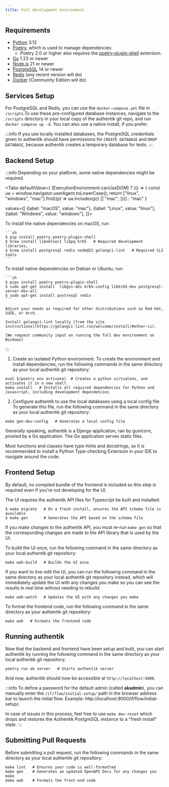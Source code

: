 ```yaml
---
title: Full development environment
---
```



## Requirements

- [Python](https://www.python.org/) 3.12
- [Poetry](https://python-poetry.org/), which is used to manage dependencies
    - Poetry 2.0 or higher also requires the [poetry-plugin-shell](https://github.com/python-poetry/poetry-plugin-shell) extension.
- [Go](https://go.dev/) 1.23 or newer
- [Node.js](https://nodejs.org/en) 21 or newer
- [PostgreSQL](https://www.postgresql.org/) 14 or newer
- [Redis](https://redis.io/) (any recent version will do)
- [Docker](https://www.docker.com/) (Community Edition will do)

## Services Setup

For PostgreSQL and Redis, you can use the `docker-compose.yml` file in `/scripts`.To use these pre-configured database instances, navigate to the `/scripts` directory in your local copy of the authentik git repo, and run `docker compose up -d`.
You can also use a native install, if you prefer.

:::info
If you use locally installed databases, the PostgreSQL credentials given to authentik should have permissions for `CREATE DATABASE` and `DROP DATABASE`, because authentik creates a temporary database for tests.
:::

## Backend Setup

:::info
Depending on your platform, some native dependencies might be required.

<Tabs
defaultValue={ (ExecutionEnvironment.canUseDOM) ? (() => {
const ua = window.navigator.userAgent.toLowerCase();
return ["linux", "windows", "mac"].find((p) => ua.includes(p)) || "mac";
})() : "mac" }

values={[
{label: "macOS", value: "mac"},
{label: "Linux", value: "linux"},
{label: "Windows", value: "windows"},
]}>

  <TabItem value="mac">
    To install the native dependencies on macOS, run:

    ```sh
    $ pip install poetry poetry-plugin-shell
    $ brew install libxmlsec1 libpq krb5   # Required development libraries,
    $ brew install postgresql redis node@22 golangci-lint   # Required CLI tools
    ```

  </TabItem>

  <TabItem value="linux">
    To install native dependencies on Debian or Ubuntu, run:

    ```sh
    $ pipx install poetry poetry-plugin-shell
    $ sudo apt-get install  libgss-dev krb5-config libkrb5-dev postgresql-server-dev-all
    $ sudo apt-get install postresql redis
    ```

    Adjust your needs as required for other distributions such as Red Hat, SUSE, or Arch.

    Install golangci-lint locally [from the site
    instructions](https://golangci-lint.run/welcome/install/#other-ci).

  </TabItem>

  <TabItem value="windows">

    [We request community input on running the full dev environment on Windows]

  </TabItem>

</Tabs>

:::

1. Create an isolated Python environment. To create the environment and install dependencies, run the following commands in the same directory as your local authentik git repository:

```shell
eval $(poetry env activate)  # Creates a python virtualenv, and activates it in a new shell
make install   # Installs all required dependencies for Python and Javascript, including development dependencies
```

2. Configure authentik to use the local databases using a local config file. To generate this file, run the following command in the same directory as your local authentik git repository:

```shell
make gen-dev-config   # Generates a local config file
```

Generally speaking, authentik is a Django application, ran by gunicorn, proxied by a Go application. The Go application serves static files.

Most functions and classes have type-hints and docstrings, so it is recommended to install a Python Type-checking Extension in your IDE to navigate around the code.

## Frontend Setup

By default, no compiled bundle of the frontend is included so this step is required even if you're not developing for the UI.

The UI requires the authentik API files for Typescript be built and installed:

```
$ make migrate   # On a fresh install, ensures the API schema file is available
$ make gen       # Generates the API based on the schema file
```

If you make changes to the authentik API, you must re-run `make gen` so that the corresponding
changes are made to the API library that is used by the UI.

To build the UI once, run the following command in the same directory as your local authentik git repository:

```shell
make web-build   # Builds the UI once
```

If you want to live-edit the UI, you can run the following command in the same directory as your local authentik git repository instead, which will immediately update the UI with any changes you make so you can see the results in real time without needing to rebuild:

```shell
make web-watch   # Updates the UI with any changes you make
```

To format the frontend code, run the following command in the same directory as your authentik git repository:

```shell
make web   # Formats the frontend code
```

## Running authentik

Now that the backend and frontend have been setup and built, you can start authentik by running the following command in the same directory as your local authentik git repository:

```shell
poetry run ak server   # Starts authentik server
```

And now, authentik should now be accessible at `http://localhost:9000`.

:::info
To define a password for the default admin (called **akadmin**), you can manually enter the `/if/flow/initial-setup/` path in the browser address bar to launch the initial flow. Example: http://localhost:9000/if/flow/initial-setup/.

In case of issues in this process, feel free to use `make dev-reset` which drops and restores the Authentik PostgreSQL instance to a "fresh install" state.
:::

## Submitting Pull Requests

Before submitting a pull request, run the following commands in the same directory as your local authentik git repository:

```shell
make lint   # Ensures your code is well-formatted
make gen    # Generates an updated OpenAPI Docs for any changes you make
make web    # Formats the front-end code
```
